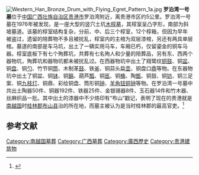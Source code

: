 [[File:Western_Han_Bronze_Drum_with_Flying_Egret_Pattern_1a.jpg|right]]
'''罗泊湾一号墓'''位于[[中国|中国]][[广西壮族自治区|广西壮族自治区]][[贵港市|贵港市]]罗泊湾附近，离贵港市区约5公里。罗泊湾一号墓在1976年被发现，是一座大型的竖穴土坑[[木椁墓|木椁墓]]，其椁室呈凸字形，南部为斜坡墓道。该墓的椁室结构复杂，分前、中、后三个椁室，12个椁箱，但因为早年被盗过，遗留的陪葬物不多且被扰乱，椁室内的主棺为双层漆棺，另还有两具单层棺。墓道的南部是车马坑，出土了一辆实用马车，车厢已朽，仅留鎏金的铜车马器。椁室底板下有七个殉葬坑，共葬有七名殉人和少量的陪葬品，另有东、西两个器物坑，殉葬坑和器物坑都未被扰乱过。在西器物坑中出土了翔鹭纹[[铜鼓|铜鼓]]、铜[[盆|盆]]、铜[[盘|盘]]、铜[[勺|勺]]、竹节铜[[筒|筒]]、木制革[[鼓|鼓]]、铁[[釜|釜]]、铜蒜头扁[[壶|壶]]、铜盘口[[鼎|鼎]]等物。在东器物坑中出土了铜盆、铜[[钵|钵]]、铜[[鋗|鋗]]、葫芦[[瓢|瓢]]、铜[[匜|匜]]、铜[[桶|桶]]、陶[[甑|甑]]、铜鼓、铜[[钫_(器皿)|钫]]、铜三足案、铜[[九枝灯|九枝灯]]、铜鼎、彩绘铜盘、筒形铜[[钟|钟]]、[[羊角钮铜钟|羊角钮铜钟]]等物。在罗泊湾一号墓中共出土陶器50件、铜器192件、铁器25件、金银锡器8件、玉石器14件和竹木器、丝麻织品一批。其中出土的漆器中不少烙印有“布山”戳记，表明了现在的贵港就是[[南越国|南越国]]时[[桂林郡|桂林郡]][[布山县|布山县]]治的所在地，而墓主被认为是当时桂林郡的最高官吏。<ref>{{Cite book | editor = 广西壮族自治区博物馆 | title = 广西贵县罗泊湾汉墓 | location = 北京 | publisher = 文物出版社 | date = 1988 |ISBN = 7-5010-0089-1 }}{{Rp|3-95}}</ref>
== 参考文献 ==
{{reflist}}
{{南越国}}

[[Category:南越国墓葬|Category:南越国墓葬]]
[[Category:广西墓葬|Category:广西墓葬]]
[[Category:廣西歷史|Category:廣西歷史]]
[[Category:贵港建筑物|Category:贵港建筑物]]